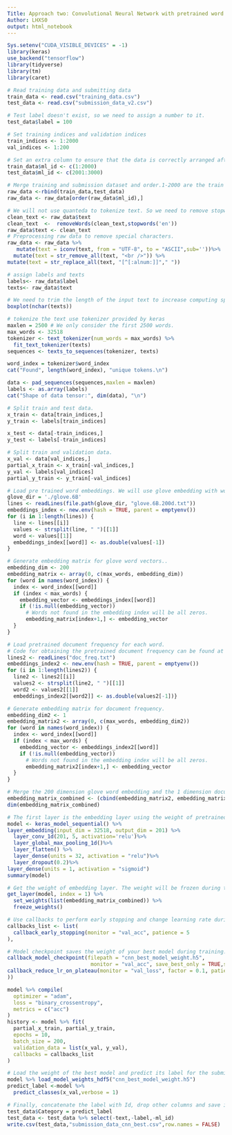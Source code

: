 ---
Title: Approach two: Convolutional Neural Network with pretrained word embeddings
Author: LHXS0
output: html_notebook
---

```{r}
Sys.setenv("CUDA_VISIBLE_DEVICES" = -1)   
library(keras)  
use_backend("tensorflow")
library(tidyverse)
library(tm)
library(caret)
```

```{r}
# Read training data and submitting data
train_data <- read.csv("training_data.csv")
test_data <- read.csv("submission_data_v2.csv")

# Test label doesn't exist, so we need to assign a number to it.
test_data$label = 100

# Set training indices and validation indices
train_indices <- 1:2000
val_indices <- 1:200

# Set an extra column to ensure that the data is correctly arranged after merged together
train_data$ml_id <- c(1:2000)
test_data$ml_id <- c(2001:3000)

# Merge training and submission dataset and order.1-2000 are the train dataset with known labels. 2001-3000 are the submission dataset that we want to predict on.
raw_data <-rbind(train_data,test_data)
raw_data <- raw_data[order(raw_data$ml_id),]

# We will not use quanteda to tokenize text. So we need to remove stopwords in the first place.
clean_text <- raw_data$text        
clean_text  <-  removeWords(clean_text,stopwords('en'))    
raw_data$text <- clean_text 
# Preprocessing raw data to remove special characters.
raw_data <- raw_data %>% 
   mutate(text = iconv(text, from = "UTF-8", to = "ASCII",sub=''))%>%
  mutate(text = str_remove_all(text, "<br />")) %>%
mutate(text = str_replace_all(text, "[^[:alnum:]]"," "))
```

```{r}
# assign labels and texts
labels<- raw_data$label
texts<- raw_data$text
```

```{r}
# We need to trim the length of the input text to increase computing speed. Use a boxplot to visualise its distribution.
boxplot(nchar(texts))
```

```{r}
# tokenize the text use tokenizer provided by keras
maxlen = 2500 # We only consider the first 2500 words. 
max_words <- 32518 
tokenizer <- text_tokenizer(num_words = max_words) %>% 
  fit_text_tokenizer(texts)
sequences <- texts_to_sequences(tokenizer, texts)

word_index = tokenizer$word_index
cat("Found", length(word_index), "unique tokens.\n")

data <- pad_sequences(sequences,maxlen = maxlen)
labels <- as.array(labels)
cat("Shape of data tensor:", dim(data), "\n")
```

```{r}
# Split train and test data.
x_train <- data[train_indices,]
y_train <- labels[train_indices]

x_test <- data[-train_indices,]
y_test <- labels[-train_indices]

# Split train and validation data.
x_val <- data[val_indices,]
partial_x_train <- x_train[-val_indices,]
y_val <- labels[val_indices]
partial_y_train <- y_train[-val_indices]
```

```{r}
# Load pre trained word embeddings. We will use glove embedding with word vectors of 200 dimensions.
glove_dir = './glove.6B'
lines <- readLines(file.path(glove_dir, "glove.6B.200d.txt"))
embeddings_index <- new.env(hash = TRUE, parent = emptyenv())
for (i in 1:length(lines)) {
  line <- lines[[i]]
  values <- strsplit(line, " ")[[1]]
  word <- values[[1]]
  embeddings_index[[word]] <- as.double(values[-1])
}
```

```{r}
# Generate embedding matrix for glove word vectors..
embedding_dim <- 200
embedding_matrix <- array(0, c(max_words, embedding_dim))
for (word in names(word_index)) {
  index <- word_index[[word]]
  if (index < max_words) {
    embedding_vector <- embeddings_index[[word]]
    if (!is.null(embedding_vector))
      # Words not found in the embedding index will be all zeros.
      embedding_matrix[index+1,] <- embedding_vector
  }
}
```

```{r}
# Load pretrained document frequency for each word.
# Code for obtaining the pretrained document frequency can be found at the end of this notebook.
lines2 <- readLines("doc_freq.txt")
embeddings_index2 <- new.env(hash = TRUE, parent = emptyenv())
for (i in 1:length(lines2)) {
  line2 <- lines2[[i]]
  values2 <- strsplit(line2, " ")[[1]]
  word2 <- values2[[1]]
  embeddings_index2[[word2]] <- as.double(values2[-1])}
```

```{r}
# Generate embedding matrix for document frequency.
embedding_dim2 <- 1
embedding_matrix2 <- array(0, c(max_words, embedding_dim2))
for (word in names(word_index)) {
  index <- word_index[[word]]
  if (index < max_words) {
    embedding_vector <- embeddings_index2[[word]]
    if (!is.null(embedding_vector))
      # Words not found in the embedding index will be all zeros.
      embedding_matrix2[index+1,] <- embedding_vector
  }
}
```

```{r}
# Merge the 200 dimension glove word embedding and the 1 dimension document frequency weight. The final dimension of the word embedding will be 201.
embedding_matrix_combined <- (cbind(embedding_matrix2, embedding_matrix))
dim(embedding_matrix_combined)
```
```{r}
# The first layer is the embedding layer using the weight of pretrained word embedding.
model <- keras_model_sequential() %>%
layer_embedding(input_dim = 32518, output_dim = 201) %>%
  layer_conv_1d(201, 5, activation='relu')%>%
  layer_global_max_pooling_1d()%>%
  layer_flatten() %>%
  layer_dense(units = 32, activation = "relu")%>%
  layer_dropout(0.2)%>%
layer_dense(units = 1, activation = "sigmoid")
summary(model)
```

```{r}
# Get the weight of embedding layer. The weight will be frozen during training. 
get_layer(model, index = 1) %>% 
  set_weights(list(embedding_matrix_combined)) %>% 
  freeze_weights()
```

```{r}
# Use callbacks to perform early stopping and change learning rate during training. These measures ensure that you get the best performance from your model.
callbacks_list <- list(
  callback_early_stopping(monitor = "val_acc", patience = 5
),

# Model checkpoint saves the weight of your best model during training.
callback_model_checkpoint(filepath = "cnn_best_model_weight.h5",
                           monitor = "val_acc", save_best_only = TRUE,save_weights_only = TRUE,mode = c("max")),
callback_reduce_lr_on_plateau(monitor = "val_loss", factor = 0.1, patience = 3
))

model %>% compile(
  optimizer = "adam",
  loss = "binary_crossentropy",
  metrics = c("acc")
)
history <- model %>% fit(
  partial_x_train, partial_y_train,
  epochs = 10,
  batch_size = 200,
  validation_data = list(x_val, y_val),
  callbacks = callbacks_list
)
```

```{r}
# Load the weight of the best model and predict its label for the submission dataset.
model %>% load_model_weights_hdf5("cnn_best_model_weight.h5")
predict_label <-model %>% 
  predict_classes(x_val,verbose = 1)
```

```{r}
# Finally, concatenate the label with Id, drop other columns and save it as a csv file so that it can be submitted to kaggle.
test_data$Category = predict_label
test_data <- test_data %>% select(-text,-label,-ml_id)
write.csv(test_data,"submission_data_cnn_best.csv",row.names = FALSE)
```


